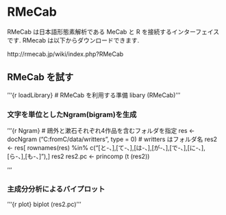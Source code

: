 RMeCab
==========================
RMeCab は日本語形態素解析である MeCab と R を接続するインターフェイスです.
RMecab は以下からダウンロードできます.

http://rmecab.jp/wiki/index.php?RMeCab

RMeCab を試す
---------------------------

'''{r loadLibrary}
# RMeCab を利用する準備
libary (RMeCab)
'''

### 文字を単位としたNgram(bigram)を生成
'''{r Ngram}
# 鴎外と漱石それぞれ4作品を含むフォルダを指定
res <- docNgram ("C:fromC/data/writters", type = 0) # writters はフォルダ名
res2 <- res[ rownames(res) %in% c("[と-、],[て-、],[は-、],[が-、],[で-、],[に-、],[ら-、],[も-、]"),]
res2
res2.pc <- princomp (t (res2))

'''

### 主成分分析によるバイプロット

'''{r plot}
biplot (res2.pc)
'''
